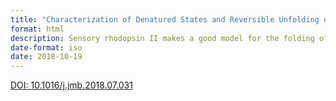 ```yaml
---
title: "Characterization of Denatured States and Reversible Unfolding of Sensory Rhodopsin II"
format: html
description: Sensory rhodopsin II makes a good model for the folding of some membrane proteins. This paper uses biophysical techniques to characterize parts of its folding mechanism.
date-format: iso
date: 2018-10-19
---
```




[DOI: 10.1016/j.jmb.2018.07.031](https://doi.org/10.1016/j.jmb.2018.07.031)